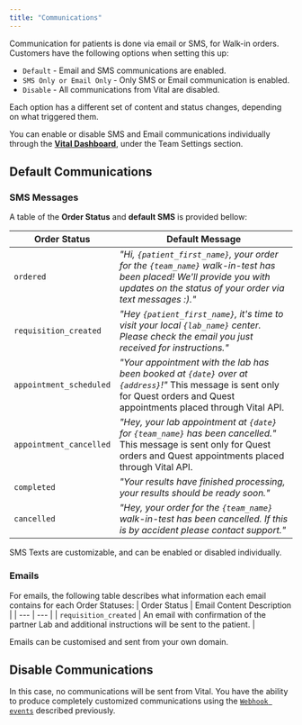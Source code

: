 ```yaml
---
title: "Communications"
---
```


<FeatureBeta />

Communication for patients is done via email or SMS, for Walk-in orders.
Customers have the following options when setting this up:

- `Default` - Email and SMS communications are enabled.
- `SMS Only or Email Only` - Only SMS or Email communication is enabled.
- `Disable` - All communications from Vital are disabled.

Each option has a different set of content and status changes, depending on what triggered them.

<Info>You can enable or disable SMS and Email communications individually through the [**Vital Dashboard**](http://app.tryvital.io/), under the Team Settings section.</Info>

## Default Communications

### SMS Messages

A table of the **Order Status** and **default SMS** is provided bellow:

| Order Status | Default Message |
| --- | --- |
| `ordered` | _"Hi, `{patient_first_name}`, your order for the `{team_name}` walk-in-test has been placed! We'll provide you with updates on the status of your order via text messages :)."_ |
| `requisition_created` | _"Hey `{patient_first_name}`, it's time to visit your local `{lab_name}` center. Please check the email you just received for instructions."_ |
| `appointment_scheduled` | _"Your appointment with the lab has been booked at `{date}` over at `{address}`!"_ <Note>This message is sent only for Quest orders and Quest appointments placed through Vital API.</Note> |
| `appointment_cancelled` | _"Hey, your lab appointment at `{date}` for `{team_name}` has been cancelled."_ <Note>This message is sent only for Quest orders and Quest appointments placed through Vital API.</Note> |
| `completed` | _"Your results have finished processing, your results should be ready soon."_ |
| `cancelled` | _"Hey, your order for the `{team_name}` walk-in-test has been cancelled. If this is by accident please contact support."_ |

<Info>SMS Texts are customizable, and can be enabled or disabled individually.</Info>

### Emails

For emails, the following table describes what information each email contains for each Order Statuses:
| Order Status | Email Content Description |
| --- | --- |
| `requisition_created` | An email with confirmation of the partner Lab and additional instructions will be sent to the patient. |

<Info>Emails can be customised and sent from your own domain.</Info>

## Disable Communications

In this case, no communications will be sent from Vital. You have the ability to produce completely customized communications
using the [`Webhook events`](/lab/at-home-phlebotomy/webhooks) described previously.
